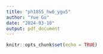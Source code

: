 ```yaml
---
title: "ph1855_hw6_ygu5"
author: "Yue Gu"
date: "2024-03-10"
output: pdf_document
---
```


```r
knitr::opts_chunk$set(echo = TRUE)
```


